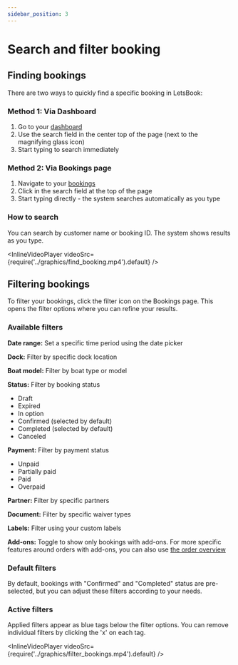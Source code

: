 ```yaml
---
sidebar_position: 3
---
```



# Search and filter booking

## Finding bookings

There are two ways to quickly find a specific booking in LetsBook:

### Method 1: Via Dashboard

1. Go to your [dashboard](https://dashboard.letsbook.app/)
2. Use the search field in the center top of the page (next to the magnifying glass icon)
3. Start typing to search immediately

### Method 2: Via Bookings page

1. Navigate to your [bookings](https://dashboard.letsbook.app/bookings)
2. Click in the search field at the top of the page
3. Start typing directly - the system searches automatically as you type

### How to search

You can search by customer name or booking ID. The system shows results as you type.

<InlineVideoPlayer
    videoSrc={require('../graphics/find_booking.mp4').default}
/>

## Filtering bookings

To filter your bookings, click the filter icon on the Bookings page. This opens the filter options where you can refine your results.

### Available filters

**Date range:** Set a specific time period using the date picker

**Dock:** Filter by specific dock location

**Boat model:** Filter by boat type or model

**Status:** Filter by booking status

- Draft
- Expired
- In option
- Confirmed (selected by default)
- Completed (selected by default)
- Canceled

**Payment:** Filter by payment status

- Unpaid
- Partially paid
- Paid
- Overpaid

**Partner:** Filter by specific partners

**Document:** Filter by specific waiver types

**Labels:** Filter using your custom labels

**Add-ons:** Toggle to show only bookings with add-ons. For more specific features around orders with add-ons, you can also use [the order overview](https://dashboard.letsbook.app/orders)

### Default filters

By default, bookings with "Confirmed" and "Completed" status are pre-selected, but you can adjust these filters according to your needs.

### Active filters

Applied filters appear as blue tags below the filter options. You can remove individual filters by clicking the 'x' on each tag.

<InlineVideoPlayer
    videoSrc={require('../graphics/filter_bookings.mp4').default}
/>
